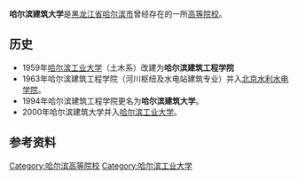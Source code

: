 {{unreferenced|time=2014-07-27T10:40:13+00:00}}
'''哈尔滨建筑大学'''是[[黑龙江省|黑龙江省]][[哈尔滨市|哈尔滨市]]曾经存在的一所[[高等院校|高等院校]]。

==历史==
*1959年[[哈尔滨工业大学|哈尔滨工业大学]]（土木系）改建为'''哈尔滨建筑工程学院'''
*1963年哈尔滨建筑工程学院（河川枢纽及水电站建筑专业）并入[[北京水利水电学院|北京水利水电学院]]。
*1994年哈尔滨建筑工程学院更名为'''哈尔滨建筑大学'''。
*2000年哈尔滨建筑大学并入[[哈尔滨工业大学|哈尔滨工业大学]]。

== 参考资料 ==
{{reflist}}

{{哈尔滨工业大学}}
{{Authority control}}
[[Category:哈尔滨高等院校|Category:哈尔滨高等院校]]
[[Category:哈尔滨工业大学|Category:哈尔滨工业大学]]
{{黑龙江小作品}}